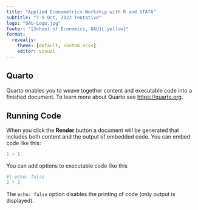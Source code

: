 ```yaml
---
title: "Applied Econometrics Workship with R and STATA"
subtitle: "7-9 Oct, 2022 Tentative"
logo: "QAU-Logo.jpg"
footer: "[School of Economics, QAU]{.yellow}"
format:
  revealjs: 
    theme: [default, custom.scss]
    editor: visual
---
```


## Quarto

Quarto enables you to weave together [content]{.yellow} and executable code into a finished document. To learn more about Quarto see <https://quarto.org>.

## Running Code

When you click the **Render** button a document will be generated that includes both content and the output of embedded code. You can embed code like this:

```r
1 + 1
```

You can add options to executable code like this

```r
#| echo: false
2 * 2
```

The `echo: false` option disables the printing of code (only output is displayed).
